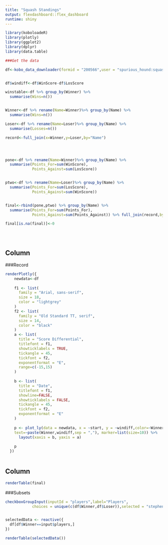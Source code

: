 ```yaml
---
title: "Squash Standings"
output: flexdashboard::flex_dashboard
runtime: shiny
---
```


```r

library(koboloadeR)
library(plotly)
library(ggplot2)
library(dplyr)
library(data.table)

###Get the data

df<-kobo_data_downloader(formid = "200566",user = "spurious_hound:squashpw",api = "https://kc.humanitarianresponse.info/api/v1/")


df$windiff<-df$WinScore-df$LosScore

winstable<-df %>% group_by(Winner) %>%
  summarise(Wins=n())


Winner<-df %>% rename(Name=Winner)%>% group_by(Name) %>%
  summarise(Wins=n())

Loser<-df %>% rename(Name=Loser)%>% group_by(Name) %>%
  summarise(Losses=n())

record<-full_join(x=Winner,y=Loser,by="Name")




pone<-df %>% rename(Name=Winner)%>% group_by(Name) %>%
  summarise(Points_For=sum(WinScore),
            Points_Against=sum(LosScore))


ptwo<-df %>% rename(Name=Loser)%>% group_by(Name) %>%
  summarise(Points_For=sum(LosScore),
            Points_Against=sum(WinScore))


final<-rbind(pone,ptwo) %>% group_by(Name) %>%
  summarise(Points_For=sum(Points_For),
            Points_Against=sum(Points_Against)) %>% full_join(record,by="Name") %>% arrange(desc(Wins))

final[is.na(final)]<-0


  
```

Column {data-width=600}
---------------------------
###Record
```r

renderPlotly({
    newdata<-df
    
    f1 <- list(
      family = "Arial, sans-serif",
      size = 18,
      color = "lightgrey"
    )
    f2 <- list(
      family = "Old Standard TT, serif",
      size = 14,
      color = "black"
    )
    a <- list(
      title = "Score Differential",
      titlefont = f1,
      showticklabels = TRUE,
      tickangle = 45,
      tickfont = f2,
      exponentformat = "E",
      range=c(-15,15)
    )
    
    b <- list(
      title = "Date",
      titlefont = f1,
      showline=FALSE,
      showticklabels = FALSE,
      tickangle = 45,
      tickfont = f2,
      exponentformat = "E"
    )
    
    p <- plot_ly(data = newdata, x = ~start, y = ~windiff,color=~Winner,colors="Set1", hoverinfo = 'text',
    text=~paste(Winner,windiff,sep = ","), marker=list(size=10)) %>%
      layout(xaxis = b, yaxis = a)
    
    p
  })
 
```

Column {data-width=400}
---------------------------
```r

renderTable(final)

```

###Subsets
```r
checkboxGroupInput(inputId = "players",label="Players",
            choices = unique(c(df$Winner,df$Loser)),selected = "stephen")


selectedData <- reactive({
  df[df$Winner==input$players,]
})

renderTable(selectedData())

```


